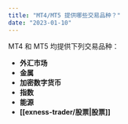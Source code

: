 ```yaml
---
title: "MT4/MT5 提供哪些交易品种？"
date: "2023-01-10"
---
```


<Ads></Ads> 

MT4 和 MT5 均提供下列交易品种：

- **外汇市场**
- **金属**
- **加密数字货币**
- **指数**
- **能源**
- **[[exness-trader/股票|股票]]**
